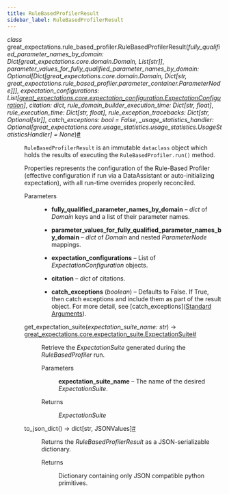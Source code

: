 ```yaml
---
title: RuleBasedProfilerResult
sidebar_label: RuleBasedProfilerResult
---
```



<section class="sphinx-api-doc" id="rulebasedprofilerresult">

<dl class="py class">
<dt class="sig sig-object py" id="great_expectations.rule_based_profiler.RuleBasedProfilerResult">
<em class="property"><span class="pre">class</span><span class="w"> </span></em><span class="sig-prename descclassname"><span class="pre">great_expectations.rule_based_profiler.</span></span><span class="sig-name descname"><span class="pre">RuleBasedProfilerResult</span></span><span class="sig-paren">(</span><em class="sig-param"><span class="n"><span class="pre">fully_qualified_parameter_names_by_domain</span></span><span class="p"><span class="pre">:</span></span><span class="w"> </span><span class="n"><span class="pre">Dict</span><span class="p"><span class="pre">[</span></span><span class="pre">great_expectations.core.domain.Domain</span><span class="p"><span class="pre">,</span></span><span class="w"> </span><span class="pre">List</span><span class="p"><span class="pre">[</span></span><span class="pre">str</span><span class="p"><span class="pre">]</span></span><span class="p"><span class="pre">]</span></span></span></em>, <em class="sig-param"><span class="n"><span class="pre">parameter_values_for_fully_qualified_parameter_names_by_domain</span></span><span class="p"><span class="pre">:</span></span><span class="w"> </span><span class="n"><span class="pre">Optional</span><span class="p"><span class="pre">[</span></span><span class="pre">Dict</span><span class="p"><span class="pre">[</span></span><span class="pre">great_expectations.core.domain.Domain</span><span class="p"><span class="pre">,</span></span><span class="w"> </span><span class="pre">Dict</span><span class="p"><span class="pre">[</span></span><span class="pre">str</span><span class="p"><span class="pre">,</span></span><span class="w"> </span><span class="pre">great_expectations.rule_based_profiler.parameter_container.ParameterNode</span><span class="p"><span class="pre">]</span></span><span class="p"><span class="pre">]</span></span><span class="p"><span class="pre">]</span></span></span></em>, <em class="sig-param"><span class="n"><span class="pre">expectation_configurations</span></span><span class="p"><span class="pre">:</span></span><span class="w"> </span><span class="n"><span class="pre">List</span><span class="p"><span class="pre">[</span></span><a class="reference internal" href="../core/ExpectationConfiguration_class" title="great_expectations.core.expectation_configuration.ExpectationConfiguration"><span class="pre">great_expectations.core.expectation_configuration.ExpectationConfiguration</span></a><span class="p"><span class="pre">]</span></span></span></em>, <em class="sig-param"><span class="n"><span class="pre">citation</span></span><span class="p"><span class="pre">:</span></span><span class="w"> </span><span class="n"><span class="pre">dict</span></span></em>, <em class="sig-param"><span class="n"><span class="pre">rule_domain_builder_execution_time</span></span><span class="p"><span class="pre">:</span></span><span class="w"> </span><span class="n"><span class="pre">Dict</span><span class="p"><span class="pre">[</span></span><span class="pre">str</span><span class="p"><span class="pre">,</span></span><span class="w"> </span><span class="pre">float</span><span class="p"><span class="pre">]</span></span></span></em>, <em class="sig-param"><span class="n"><span class="pre">rule_execution_time</span></span><span class="p"><span class="pre">:</span></span><span class="w"> </span><span class="n"><span class="pre">Dict</span><span class="p"><span class="pre">[</span></span><span class="pre">str</span><span class="p"><span class="pre">,</span></span><span class="w"> </span><span class="pre">float</span><span class="p"><span class="pre">]</span></span></span></em>, <em class="sig-param"><span class="n"><span class="pre">rule_exception_tracebacks</span></span><span class="p"><span class="pre">:</span></span><span class="w"> </span><span class="n"><span class="pre">Dict</span><span class="p"><span class="pre">[</span></span><span class="pre">str</span><span class="p"><span class="pre">,</span></span><span class="w"> </span><span class="pre">Optional</span><span class="p"><span class="pre">[</span></span><span class="pre">str</span><span class="p"><span class="pre">]</span></span><span class="p"><span class="pre">]</span></span></span></em>, <em class="sig-param"><span class="n"><span class="pre">catch_exceptions</span></span><span class="p"><span class="pre">:</span></span><span class="w"> </span><span class="n"><span class="pre">bool</span></span><span class="w"> </span><span class="o"><span class="pre">=</span></span><span class="w"> </span><span class="default_value"><span class="pre">False</span></span></em>, <em class="sig-param"><span class="n"><span class="pre">_usage_statistics_handler</span></span><span class="p"><span class="pre">:</span></span><span class="w"> </span><span class="n"><span class="pre">Optional</span><span class="p"><span class="pre">[</span></span><span class="pre">great_expectations.core.usage_statistics.usage_statistics.UsageStatisticsHandler</span><span class="p"><span class="pre">]</span></span></span><span class="w"> </span><span class="o"><span class="pre">=</span></span><span class="w"> </span><span class="default_value"><span class="pre">None</span></span></em><span class="sig-paren">)</span><a class="headerlink" href="#great_expectations.rule_based_profiler.RuleBasedProfilerResult" title="Permalink to this definition">#</a>
</dt>

<dd>
<p><code class="docutils literal notranslate"><span class="pre">RuleBasedProfilerResult</span></code> is an immutable <code class="docutils literal notranslate"><span class="pre">dataclass</span></code> object which holds the results of executing the <code class="docutils literal notranslate"><span class="pre">RuleBasedProfiler.run()</span></code> method.</p>
<p>Properties represents the configuration of the Rule-Based Profiler (effective configuration if run via a DataAssistant or auto-initializing expectation), with all run-time overrides properly reconciled.</p>
<dl class="field-list simple">
<dt class="field-odd">Parameters
</dt>

<dd class="field-odd"><ul class="simple">
<li><p><strong>fully_qualified_parameter_names_by_domain</strong> – <cite>dict</cite> of <cite>Domain</cite> keys and a list of their parameter names.</p></li>
<li><p><strong>parameter_values_for_fully_qualified_parameter_names_by_domain</strong> – <cite>dict</cite> of <cite>Domain</cite> and nested <cite>ParameterNode</cite> mappings.</p></li>
<li><p><strong>expectation_configurations</strong> – List of <cite>ExpectationConfiguration</cite> objects.</p></li>
<li><p><strong>citation</strong> – <cite>dict</cite> of citations.</p></li>
<li><p><strong>catch_exceptions</strong> (<em>boolean</em>) – Defaults to False.
If True, then catch exceptions and include them as part of the result object.             For more detail, see [catch_exceptions](<a class="reference external" href="https://docs.greatexpectations.io/docs/reference/expectations/standard_arguments/#catch_exceptions">Standard Arguments</a>).</p></li>
</ul>
</dd>
</dl>
<dl class="py method">
<dt class="sig sig-object py" id="great_expectations.rule_based_profiler.RuleBasedProfilerResult.get_expectation_suite">
<span class="sig-name descname"><span class="pre">get_expectation_suite</span></span><span class="sig-paren">(</span><em class="sig-param"><span class="n"><span class="pre">expectation_suite_name</span></span><span class="p"><span class="pre">:</span></span><span class="w"> </span><span class="n"><span class="pre">str</span></span></em><span class="sig-paren">)</span> <span class="sig-return"><span class="sig-return-icon">→</span> <span class="sig-return-typehint"><a class="reference internal" href="../core/ExpectationSuite_class" title="great_expectations.core.expectation_suite.ExpectationSuite"><span class="pre">great_expectations.core.expectation_suite.ExpectationSuite</span></a></span></span><a class="headerlink" href="#great_expectations.rule_based_profiler.RuleBasedProfilerResult.get_expectation_suite" title="Permalink to this definition">#</a>
</dt>

<dd>
<p>Retrieve the <cite>ExpectationSuite</cite> generated during the <cite>RuleBasedProfiler</cite> run.</p>
<dl class="field-list simple">
<dt class="field-odd">Parameters
</dt>

<dd class="field-odd"><p><strong>expectation_suite_name</strong> – The name of the desired <cite>ExpectationSuite</cite>.</p>
</dd>
<dt class="field-even">Returns
</dt>

<dd class="field-even"><p><cite>ExpectationSuite</cite></p>
</dd>
</dl>
</dd></dl>
<dl class="py method">
<dt class="sig sig-object py" id="great_expectations.rule_based_profiler.RuleBasedProfilerResult.to_json_dict">
<span class="sig-name descname"><span class="pre">to_json_dict</span></span><span class="sig-paren">(</span><span class="sig-paren">)</span> <span class="sig-return"><span class="sig-return-icon">→</span> <span class="sig-return-typehint"><span class="pre">dict</span><span class="p"><span class="pre">[</span></span><span class="pre">str</span><span class="p"><span class="pre">,</span></span><span class="w"> </span><span class="pre">JSONValues</span><span class="p"><span class="pre">]</span></span></span></span><a class="headerlink" href="#great_expectations.rule_based_profiler.RuleBasedProfilerResult.to_json_dict" title="Permalink to this definition">#</a>
</dt>

<dd>
<p>Returns the <cite>RuleBasedProfilerResult</cite> as a JSON-serializable dictionary.</p>
<dl class="field-list simple">
<dt class="field-odd">Returns
</dt>

<dd class="field-odd"><p>Dictionary containing only JSON compatible python primitives.</p>
</dd>
</dl>
</dd></dl>
</dd></dl>
</section>